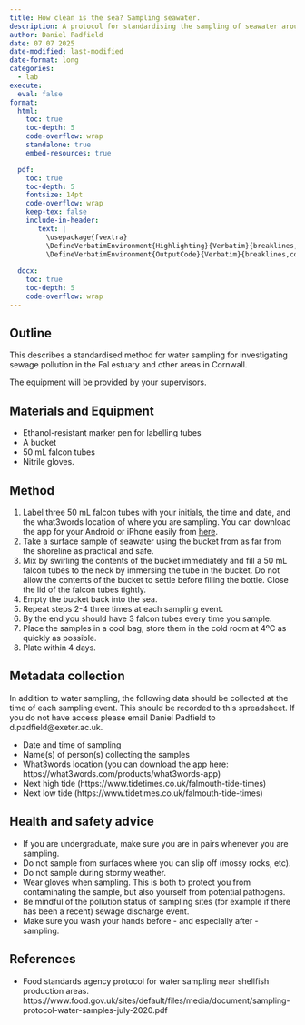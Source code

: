 ```yaml
---
title: How clean is the sea? Sampling seawater. 
description: A protocol for standardising the sampling of seawater around Falmouth for plating for _E. coli_
author: Daniel Padfield
date: 07 07 2025
date-modified: last-modified
date-format: long
categories:
  - lab
execute: 
  eval: false
format:
  html:
    toc: true
    toc-depth: 5
    code-overflow: wrap
    standalone: true
    embed-resources: true

  pdf:
    toc: true
    toc-depth: 5
    fontsize: 14pt
    code-overflow: wrap
    keep-tex: false
    include-in-header: 
       text: |
         \usepackage{fvextra}
         \DefineVerbatimEnvironment{Highlighting}{Verbatim}{breaklines,commandchars=\\\{\}}
         \DefineVerbatimEnvironment{OutputCode}{Verbatim}{breaklines,commandchars=\\\{\}}
  
  docx:
    toc: true
    toc-depth: 5
    code-overflow: wrap
---
```


## Outline

This describes a standardised method for water sampling for investigating sewage pollution in the Fal estuary and other areas in Cornwall.

The equipment will be provided by your supervisors.

## Materials and Equipment

* Ethanol-resistant marker pen for labelling tubes
* A bucket
* 50 mL falcon tubes
* Nitrile gloves.
 
## Method

1. Label three 50 mL falcon tubes with your initials, the time and date, and the what3words location of where you are sampling. You can download the app for your Android or iPhone easily from [here](https://what3words.com/products/what3words-app).
2. Take a surface sample of seawater using the bucket from as far from the shoreline as practical and safe.
3. Mix by swirling the contents of the bucket immediately and fill a 50 mL falcon tubes to the neck by immersing the tube in the bucket. Do not allow the contents of the bucket to settle before filling the bottle. Close the lid of the falcon tubes tightly.
4. Empty the bucket back into the sea.
5. Repeat steps 2-4 three times at each sampling event.
6. By the end you should have 3 falcon tubes every time you sample.
7. Place the samples in a cool bag, store them in the cold room at 4ºC as quickly as possible.
8. Plate within 4 days.

## Metadata collection

In addition to water sampling, the following data should be collected at the time of each sampling event. This should be recorded to this spreadsheet. If you do not have access please email Daniel Padfield to d.padfield@exeter.ac.uk.

* Date and time of sampling
* Name(s) of person(s) collecting the samples
* What3words location (you can download the app here: https://what3words.com/products/what3words-app)
* Next high tide (https://www.tidetimes.co.uk/falmouth-tide-times)
* Next low tide (https://www.tidetimes.co.uk/falmouth-tide-times)
  
## Health and safety advice

* If you are undergraduate, make sure you are in pairs whenever you are sampling.
* Do not sample from surfaces where you can slip off (mossy rocks, etc).
* Do not sample during stormy weather.
* Wear gloves when sampling. This is both to protect you from contaminating the sample, but also yourself from potential pathogens. 
* Be mindful of the pollution status of sampling sites (for example if there has been a recent) sewage discharge event.
* Make sure you wash your hands before - and especially after - sampling.

## References

* Food standards agency protocol for water sampling near shellfish production areas. https://www.food.gov.uk/sites/default/files/media/document/sampling-protocol-water-samples-july-2020.pdf
